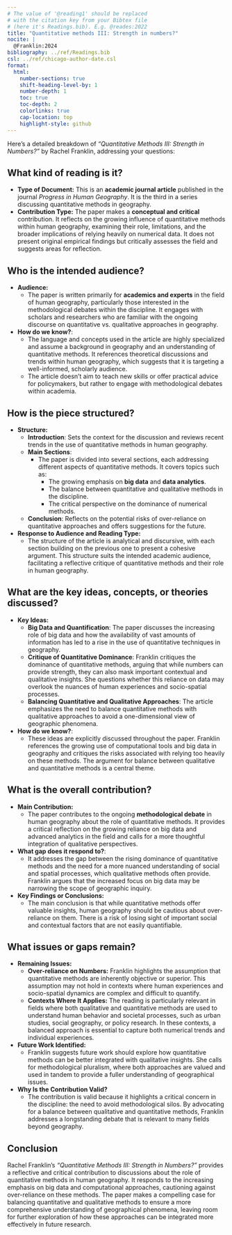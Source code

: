 ```yaml
---
# The value of '@reading1' should be replaced
# with the citation key from your Bibtex file
# (here it's Readings.bib). E.g. @reades:2022
title: "Quantitative methods III: Strength in numbers?"
nocite: |
  @Franklin:2024
bibliography: ../ref/Readings.bib
csl: ../ref/chicago-author-date.csl
format: 
  html: 
    number-sections: true
    shift-heading-level-by: 1
    number-depth: 1
    toc: true
    toc-depth: 2
    colorlinks: true
    cap-location: top
    highlight-style: github
---
```


Here’s a detailed breakdown of *"Quantitative Methods III: Strength in Numbers?"* by Rachel Franklin, addressing your questions:

## **What kind of reading is it?**

- **Type of Document:** This is an **academic journal article** published in the journal *Progress in Human Geography*. It is the third in a series discussing quantitative methods in geography.
- **Contribution Type:** The paper makes a **conceptual and critical** contribution. It reflects on the growing influence of quantitative methods within human geography, examining their role, limitations, and the broader implications of relying heavily on numerical data. It does not present original empirical findings but critically assesses the field and suggests areas for reflection.

## **Who is the intended audience?**

- **Audience:** 
  - The paper is written primarily for **academics and experts** in the field of human geography, particularly those interested in the methodological debates within the discipline. It engages with scholars and researchers who are familiar with the ongoing discourse on quantitative vs. qualitative approaches in geography.
- **How do we know?**: 
  - The language and concepts used in the article are highly specialized and assume a background in geography and an understanding of quantitative methods. It references theoretical discussions and trends within human geography, which suggests that it is targeting a well-informed, scholarly audience.
  - The article doesn’t aim to teach new skills or offer practical advice for policymakers, but rather to engage with methodological debates within academia.

## **How is the piece structured?**

- **Structure:**
  - **Introduction**: Sets the context for the discussion and reviews recent trends in the use of quantitative methods in human geography.
  - **Main Sections**: 
    - The paper is divided into several sections, each addressing different aspects of quantitative methods. It covers topics such as:
      - The growing emphasis on **big data** and **data analytics**.
      - The balance between quantitative and qualitative methods in the discipline.
      - The critical perspective on the dominance of numerical methods.
  - **Conclusion**: Reflects on the potential risks of over-reliance on quantitative approaches and offers suggestions for the future.
- **Response to Audience and Reading Type:**
  - The structure of the article is analytical and discursive, with each section building on the previous one to present a cohesive argument. This structure suits the intended academic audience, facilitating a reflective critique of quantitative methods and their role in human geography.

## **What are the key ideas, concepts, or theories discussed?**

- **Key Ideas:**
  - **Big Data and Quantification**: The paper discusses the increasing role of big data and how the availability of vast amounts of information has led to a rise in the use of quantitative techniques in geography.
  - **Critique of Quantitative Dominance**: Franklin critiques the dominance of quantitative methods, arguing that while numbers can provide strength, they can also mask important contextual and qualitative insights. She questions whether this reliance on data may overlook the nuances of human experiences and socio-spatial processes.
  - **Balancing Quantitative and Qualitative Approaches**: The article emphasizes the need to balance quantitative methods with qualitative approaches to avoid a one-dimensional view of geographic phenomena.
- **How do we know?**: 
  - These ideas are explicitly discussed throughout the paper. Franklin references the growing use of computational tools and big data in geography and critiques the risks associated with relying too heavily on these methods. The argument for balance between qualitative and quantitative methods is a central theme.

## **What is the overall contribution?**

- **Main Contribution:**
  - The paper contributes to the ongoing **methodological debate** in human geography about the role of quantitative methods. It provides a critical reflection on the growing reliance on big data and advanced analytics in the field and calls for a more thoughtful integration of qualitative perspectives.
- **What gap does it respond to?**:
  - It addresses the gap between the rising dominance of quantitative methods and the need for a more nuanced understanding of social and spatial processes, which qualitative methods often provide. Franklin argues that the increased focus on big data may be narrowing the scope of geographic inquiry.
- **Key Findings or Conclusions:**
  - The main conclusion is that while quantitative methods offer valuable insights, human geography should be cautious about over-reliance on them. There is a risk of losing sight of important social and contextual factors that are not easily quantifiable.

## **What issues or gaps remain?**

- **Remaining Issues:**
  - **Over-reliance on Numbers:** Franklin highlights the assumption that quantitative methods are inherently objective or superior. This assumption may not hold in contexts where human experiences and socio-spatial dynamics are complex and difficult to quantify.
  - **Contexts Where It Applies:** The reading is particularly relevant in fields where both qualitative and quantitative methods are used to understand human behavior and societal processes, such as urban studies, social geography, or policy research. In these contexts, a balanced approach is essential to capture both numerical trends and individual experiences.
- **Future Work Identified:**
  - Franklin suggests future work should explore how quantitative methods can be better integrated with qualitative insights. She calls for methodological pluralism, where both approaches are valued and used in tandem to provide a fuller understanding of geographical issues.
- **Why Is the Contribution Valid?**
  - The contribution is valid because it highlights a critical concern in the discipline: the need to avoid methodological silos. By advocating for a balance between qualitative and quantitative methods, Franklin addresses a longstanding debate that is relevant to many fields beyond geography.

## **Conclusion**

Rachel Franklin’s *“Quantitative Methods III: Strength in Numbers?”* provides a reflective and critical contribution to discussions about the role of quantitative methods in human geography. It responds to the increasing emphasis on big data and computational approaches, cautioning against over-reliance on these methods. The paper makes a compelling case for balancing quantitative and qualitative methods to ensure a more comprehensive understanding of geographical phenomena, leaving room for further exploration of how these approaches can be integrated more effectively in future research.
